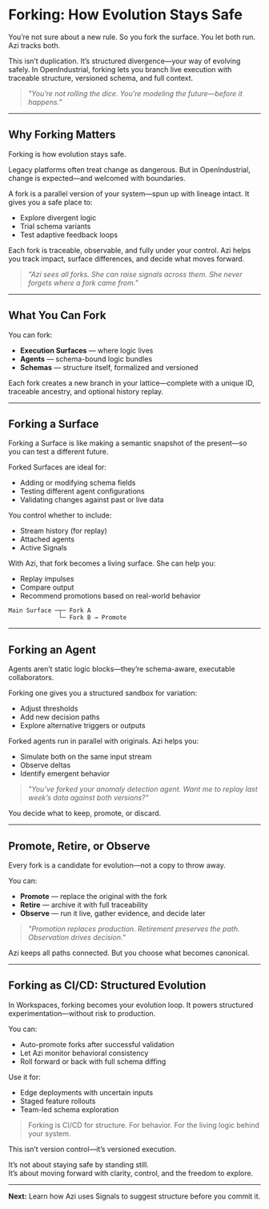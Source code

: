 # Forking: How Evolution Stays Safe

You’re not sure about a new rule. So you fork the surface. You let both run. Azi tracks both.

This isn’t duplication. It’s structured divergence—your way of evolving safely. In OpenIndustrial, forking lets you branch live execution with traceable structure, versioned schema, and full context.

> _"You’re not rolling the dice. You’re modeling the future—before it happens."_

---

## Why Forking Matters

Forking is how evolution stays safe.

Legacy platforms often treat change as dangerous. But in OpenIndustrial, change is expected—and welcomed with boundaries.

A fork is a parallel version of your system—spun up with lineage intact. It gives you a safe place to:
- Explore divergent logic
- Trial schema variants
- Test adaptive feedback loops

Each fork is traceable, observable, and fully under your control. Azi helps you track impact, surface differences, and decide what moves forward.

> _"Azi sees all forks. She can raise signals across them. She never forgets where a fork came from."_

---

## What You Can Fork

You can fork:
- **Execution Surfaces** — where logic lives
- **Agents** — schema-bound logic bundles
- **Schemas** — structure itself, formalized and versioned

Each fork creates a new branch in your lattice—complete with a unique ID, traceable ancestry, and optional history replay.

---

## Forking a Surface

Forking a Surface is like making a semantic snapshot of the present—so you can test a different future.

Forked Surfaces are ideal for:
- Adding or modifying schema fields
- Testing different agent configurations
- Validating changes against past or live data

You control whether to include:
- Stream history (for replay)
- Attached agents
- Active Signals

With Azi, that fork becomes a living surface. She can help you:
- Replay impulses
- Compare output
- Recommend promotions based on real-world behavior

```
Main Surface ─┬─ Fork A  
              └─ Fork B → Promote
```

---

## Forking an Agent

Agents aren’t static logic blocks—they’re schema-aware, executable collaborators.

Forking one gives you a structured sandbox for variation:
- Adjust thresholds
- Add new decision paths
- Explore alternative triggers or outputs

Forked agents run in parallel with originals. Azi helps you:
- Simulate both on the same input stream
- Observe deltas
- Identify emergent behavior

> _"You’ve forked your anomaly detection agent. Want me to replay last week’s data against both versions?"_

You decide what to keep, promote, or discard.

---

## Promote, Retire, or Observe

Every fork is a candidate for evolution—not a copy to throw away.

You can:
- **Promote** — replace the original with the fork
- **Retire** — archive it with full traceability
- **Observe** — run it live, gather evidence, and decide later

> _"Promotion replaces production. Retirement preserves the path. Observation drives decision."_

Azi keeps all paths connected. But you choose what becomes canonical.

---

## Forking as CI/CD: Structured Evolution

In Workspaces, forking becomes your evolution loop. It powers structured experimentation—without risk to production.

You can:
- Auto-promote forks after successful validation
- Let Azi monitor behavioral consistency
- Roll forward or back with full schema diffing

Use it for:
- Edge deployments with uncertain inputs
- Staged feature rollouts
- Team-led schema exploration

> Forking is CI/CD for structure. For behavior. For the living logic behind your system.

This isn’t version control—it’s versioned execution.

It’s not about staying safe by standing still.  
It’s about moving forward with clarity, control, and the freedom to explore.

---

**Next:** Learn how Azi uses Signals to suggest structure before you commit it.

